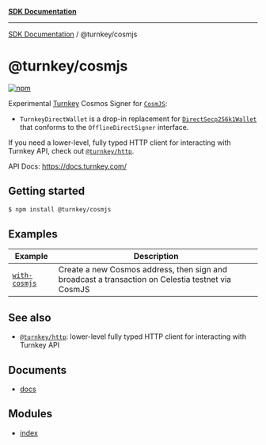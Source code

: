 [**SDK Documentation**](../../README.mdx)

***

[SDK Documentation](../../packages.mdx) / @turnkey/cosmjs

# @turnkey/cosmjs

[![npm](https://img.shields.io/npm/v/@turnkey/cosmjs?color=%234C48FF)](https://www.npmjs.com/package/@turnkey/cosmjs)

Experimental [Turnkey](https://turnkey.com) Cosmos Signer for [`CosmJS`](https://github.com/cosmos/cosmjs):

- `TurnkeyDirectWallet` is a drop-in replacement for [`DirectSecp256k1Wallet`](https://github.com/cosmos/cosmjs/blob/e8e65aa0c145616ccb58625c32bffe08b46ff574/packages/proto-signing/src/directsecp256k1wallet.ts#LL14C14-L14C35) that conforms to the `OfflineDirectSigner` interface.

If you need a lower-level, fully typed HTTP client for interacting with Turnkey API, check out [`@turnkey/http`](https://www.npmjs.com/package/@turnkey/http).

API Docs: https://docs.turnkey.com/

## Getting started

```bash
$ npm install @turnkey/cosmjs
```

## Examples

| Example                                                                     | Description                                                                                       |
| --------------------------------------------------------------------------- | ------------------------------------------------------------------------------------------------- |
| [`with-cosmjs`](https://github.com/tkhq/sdk/tree/main/examples/with-cosmjs) | Create a new Cosmos address, then sign and broadcast a transaction on Celestia testnet via CosmJS |

## See also

- [`@turnkey/http`](https://www.npmjs.com/package/@turnkey/http): lower-level fully typed HTTP client for interacting with Turnkey API

## Documents

- [docs](documents/docs.mdx)

## Modules

- [index](index/README.mdx)
